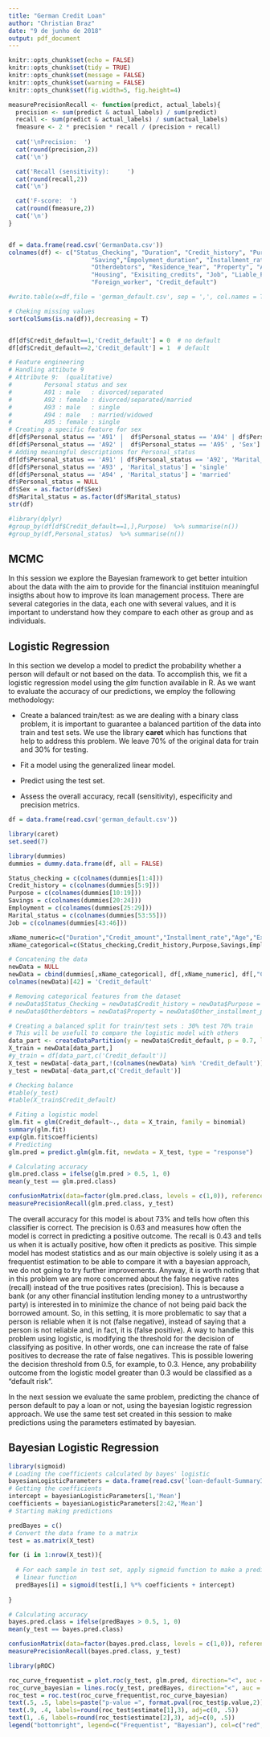 ```yaml
---
title: "German Credit Loan"
author: "Christian Braz"
date: "9 de junho de 2018"
output: pdf_document
---
```


```r
knitr::opts_chunk$set(echo = FALSE)
knitr::opts_chunk$set(tidy = TRUE)
knitr::opts_chunk$set(message = FALSE)
knitr::opts_chunk$set(warning = FALSE)
knitr::opts_chunk$set(fig.width=5, fig.height=4)

measurePrecisionRecall <- function(predict, actual_labels){
  precision <- sum(predict & actual_labels) / sum(predict)
  recall <- sum(predict & actual_labels) / sum(actual_labels)
  fmeasure <- 2 * precision * recall / (precision + recall)
  
  cat('\nPrecision:  ')
  cat(round(precision,2))
  cat('\n')

  cat('Recall (sensitivity):     ')
  cat(round(recall,2))
  cat('\n')

  cat('F-score:  ')
  cat(round(fmeasure,2))
  cat('\n')
}


df = data.frame(read.csv('GermanData.csv'))
colnames(df) <- c("Status_Checking", "Duration", "Credit_history", "Purpose", "Credit_amount",
                       "Saving","Empolyment_duration", "Installment_rate", "Personal_status",
                       "Otherdebtors", "Residence_Year", "Property", "Age", "Other_installment_plan",
                       "Housing", "Exisiting_credits", "Job", "Liable_People", "Telephone",
                       "Foreign_worker", "Credit_default")

#write.table(x=df,file = 'german_default.csv', sep = ',', col.names = T)

# Cheking missing values
sort(colSums(is.na(df)),decreasing = T)


df[df$Credit_default==1,'Credit_default'] = 0  # no default
df[df$Credit_default==2,'Credit_default'] = 1  # default

# Feature engineering
# Handling attibute 9
# Attribute 9:  (qualitative)
# 	      Personal status and sex
# 	      A91 : male   : divorced/separated
# 	      A92 : female : divorced/separated/married
#         A93 : male   : single
# 	      A94 : male   : married/widowed
# 	      A95 : female : single
# Creating a specific feature for sex
df[df$Personal_status == 'A91' |  df$Personal_status == 'A94' | df$Personal_status == 'A93' ,'Sex'] = 'M' 
df[df$Personal_status == 'A92' |  df$Personal_status == 'A95' , 'Sex'] = 'F'
# Adding meaningful descriptions for Personal_status  
df[df$Personal_status == 'A91' | df$Personal_status == 'A92', 'Marital_status'] = 'divorced'
df[df$Personal_status == 'A93' , 'Marital_status'] = 'single'
df[df$Personal_status == 'A94' , 'Marital_status'] = 'married'
df$Personal_status = NULL
df$Sex = as.factor(df$Sex)
df$Marital_status = as.factor(df$Marital_status)
str(df)

#library(dplyr)
#group_by(df[df$Credit_default==1,],Purpose)  %>% summarise(n())
#group_by(df,Personal_status)  %>% summarise(n())


```
## MCMC 

In this session we explore the Bayesian framework to get better intuition about the data with the aim to provide for the financial instituion meaningful insigths about how to improve its loan management process. There are several categories in the data, each one with several values, and it is important to understand how they compare to each other as group and as individuals.


## Logistic Regression

In this section we develop a model to predict the probability whether a person will default or not based on the data. To accomplish this, we fit a logistic regression model using the *glm*  function available in R. As we want to evaluate the accuracy of our predictions, we employ the following methodology:

* Create a balanced train/test: as we are dealing with a binary class problem, it is important to guarantee a balanced partition of the data into train and test sets. We use the library **caret** which has functions that help to address this problem. We leave 70% of the original data for train and 30% for testing. 

* Fit a model using the generalized linear model.

* Predict using the test set.

* Assess the overall accuracy, recall (sensitivity), especificity and precision metrics.



```r
df = data.frame(read.csv('german_default.csv'))

library(caret)
set.seed(7)

library(dummies)
dummies = dummy.data.frame(df, all = FALSE)

Status_checking = c(colnames(dummies[1:4])) 
Credit_history = c(colnames(dummies[5:9]))
Purpose = c(colnames(dummies[10:19]))
Savings = c(colnames(dummies[20:24]))
Employment = c(colnames(dummies[25:29]))
Marital_status = c(colnames(dummies[53:55]))
Job = c(colnames(dummies[43:46]))

xName_numeric=c("Duration","Credit_amount","Installment_rate","Age","Exisiting_credits")
xName_categorical=c(Status_checking,Credit_history,Purpose,Savings,Employment,Marital_status,Job)

# Concatening the data
newData = NULL
newData = cbind(dummies[,xName_categorical], df[,xName_numeric], df[,"Credit_default"])
colnames(newData)[42] = 'Credit_default'

# Removing categorical features from the dataset
# newData$Status_Checking = newData$Credit_history = newData$Purpose = newData$Saving = newData$Empolyment_duration =
# newData$Otherdebtors = newData$Property = newData$Other_installment_plan = newData$Housing = newData$Job =newData$Telephone = newData$Foreign_worker = newData$Sex = newData$Marital_status = NULL

# Creating a balanced split for train/test sets : 30% test 70% train
# This will be usefull to compare the logistic model with others
data_part <- createDataPartition(y = newData$Credit_default, p = 0.7, list = F)
X_train = newData[data_part,]
#y_train = df[data_part,c('Credit_default')]
X_test = newData[-data_part,!(colnames(newData) %in% 'Credit_default')]
y_test = newData[-data_part,c('Credit_default')]  

# Checking balance 
#table(y_test)
#table(X_train$Credit_default)

# Fiting a logistic model
glm.fit = glm(Credit_default~., data = X_train, family = binomial)
summary(glm.fit)
exp(glm.fit$coefficients)
# Predicting
glm.pred = predict.glm(glm.fit, newdata = X_test, type = "response")

# Calculating accuracy
glm.pred.class = ifelse(glm.pred > 0.5, 1, 0)
mean(y_test == glm.pred.class)

confusionMatrix(data=factor(glm.pred.class, levels = c(1,0)), reference=factor(y_test, levels = c(1,0)))
measurePrecisionRecall(glm.pred.class, y_test)

```

The overall accuracy for this model is about 73% and tells how often this classifier is correct. The precision is 0.63 and measures how often the model is correct in predicting a positive outcome. The recall is 0.43 and tells us when it is actually positive, how often it predicts as positive. This simple model has modest statistics and as our main objective is solely using it as a frequentist estimation to be able to compare it with a bayesian approach, we do not going to try further improvements. Anyway, it is worth noting that in this problem we are more concerned about the false negative rates (recall) instead of the true positives rates (precision). This is because a bank (or any other financial institution lending money to a untrustworthy party) is interested in to minimize the chance of not being paid back the borrowed amount. So, in this setting, it is more problematic to say that a person is reliable when it is not (false negative), instead of saying that a person is not reliable and, in fact, it is (false positive). A way to handle this problem using logistic, is modifying the threshold for the decision of classifying as positive. In other words, one can increase the rate of false positives to decrease the rate of false negatives. This is possible lowering the decision threshold from 0.5, for example, to 0.3. Hence, any probability outcome from the logistic model greater than 0.3 would be classified as a "default risk".    

In the next session we evaluate the same problem, predicting the chance of person default to pay a loan or not, using the bayesian logistic regression approach. We use the same test set created in this session to make predictions using the parameters estimated by bayesian. 

## Bayesian Logistic Regression

```r

library(sigmoid)
# Loading the coefficients calculated by bayes' logistic
bayesianLogisticParameters = data.frame(read.csv('loan-default-SummaryInfo.csv'))
# Getting the coefficients
intercept = bayesianLogisticParameters[1,'Mean']
coefficients = bayesianLogisticParameters[2:42,'Mean']
# Starting making predictions

predBayes = c()
# Convert the data frame to a matrix
test = as.matrix(X_test)

for (i in 1:nrow(X_test)){
  
  # For each sample in test set, apply sigmoid function to make a prediction based on the return of the 
  # linear function 
  predBayes[i] = sigmoid(test[i,] %*% coefficients + intercept)
    
}

# Calculating accuracy
bayes.pred.class = ifelse(predBayes > 0.5, 1, 0)
mean(y_test == bayes.pred.class)

confusionMatrix(data=factor(bayes.pred.class, levels = c(1,0)), reference=factor(y_test, levels = c(1,0)))
measurePrecisionRecall(bayes.pred.class, y_test)


```


```r

library(pROC)

roc_curve_frequentist = plot.roc(y_test, glm.pred, direction="<", auc = T, col='red', main="Comparison between frequentist and bayesian")
roc_curve_bayesian = lines.roc(y_test, predBayes, direction="<", auc = T, col='green')
roc_test = roc.test(roc_curve_frequentist,roc_curve_bayesian)
text(.5, .5, labels=paste("p-value =", format.pval(roc_test$p.value,2)), adj=c(0, .5))
text(.9, .4, labels=round(roc_test$estimate[1],3), adj=c(0, .5))
text(1, .6, labels=round(roc_test$estimate[2],3), adj=c(0, .5))
legend("bottomright", legend=c("Frequentist", "Bayesian"), col=c("red", "green"), lwd=2)

```


